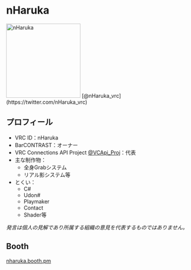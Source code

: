 # nHaruka

<img src="https://pbs.twimg.com/profile_images/1775234847373758467/TGo5Cjm5_400x400.jpg" alt="nHaruka" width="200" height="200" />
[@nHaruka_vrc](https://twitter.com/nHaruka_vrc)

## プロフィール

- VRC ID：nHaruka
- BarCONTRAST：オーナー
- VRC Connections API Project [@VCApi_Proj](https://twitter.com/VCApi_Proj)：代表
- 主な制作物：
  - 全身Grabシステム
  - リアル影システム等
- とくい：
  - C#
  - Udon#
  - Playmaker
  - Contact
  - Shader等

*発言は個人の見解であり所属する組織の意見を代表するものではありません。*

## Booth

[nharuka.booth.pm](https://nharuka.booth.pm/)